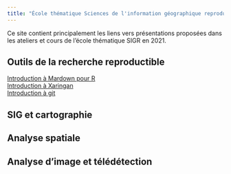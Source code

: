 ```yaml
---
title: "École thématique Sciences de l'information géographique reproductibles"
---
```


Ce site contient principalement les liens vers présentations proposées dans les ateliers et cours de l'école thématique SIGR en 2021. 



## Outils de la recherche reproductible

[Introduction à Mardown pour R](https://sigr2021.github.io/markdown)    
[Introduction à Xaringan](https://sigr2021.github.io/xaringan/#1)    
[Introduction à git](https://sigr2021.github.io/git/)  


## SIG et cartographie


## Analyse spatiale


## Analyse d'image et télédétection

